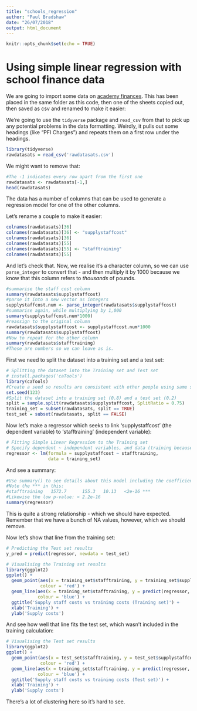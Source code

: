 ```yaml
---
title: "schools_regression"
author: "Paul Bradshaw"
date: "26/07/2018"
output: html_document
---
```


```r
knitr::opts_chunk$set(echo = TRUE)
```

# Using simple linear regression with school finance data

We are going to import some data on [academy finances](https://www.gov.uk/government/statistics/income-and-expenditure-in-academies-in-england-2014-to-2015). This has been placed in the same folder as this code, then one of the sheets copied out, then saved as csv and renamed to make it easier:

We're going to use the `tidyverse` package and `read_csv` from that to pick up any potential problems in the data formatting. Weirdly, it pulls out some headings (like "PFI Charges") and repeats them on a first row under the headings.

```r
library(tidyverse)
rawdatasats = read_csv('rawdatasats.csv')
```

We might want to remove that:

```r
#The -1 indicates every row apart from the first one
rawdatasats <- rawdatasats[-1,]
head(rawdatasats)
```


The data has a number of columns that can be used to generate a regression model for one of the other columns.

Let's rename a couple to make it easier:

```r
colnames(rawdatasats)[36]
colnames(rawdatasats)[36] <- "supplystaffcost"
colnames(rawdatasats)[36]
colnames(rawdatasats)[55]
colnames(rawdatasats)[55] <- "stafftraining"
colnames(rawdatasats)[55]
```

And let's check that. Now, we realise it's a character column, so we can use `parse_integer` to convert that - and then multiply it by 1000 because we know that this column refers to *thousands* of pounds.

```r
#summarise the staff cost column
summary(rawdatasats$supplystaffcost)
#parse it into a new vector as integers
supplystaffcost.num <- parse_integer(rawdatasats$supplystaffcost)
#summarise again, while multiplying by 1,000
summary(supplystaffcost.num*1000)
#reassign to the original column
rawdatasats$supplystaffcost <- supplystaffcost.num*1000
summary(rawdatasats$supplystaffcost)
#Now to repeat for the other column
summary(rawdatasats$stafftraining)
#These are numbers so we can leave as is.
```


First we need to split the dataset into a training set and a test set:

```r
# Splitting the dataset into the Training set and Test set
# install.packages('caTools')
library(caTools)
#Create a seed so results are consistent with other people using same seed
set.seed(123)
#Split the dataset into a training set (0.8) and a test set (0.2)
split = sample.split(rawdatasats$supplystaffcost, SplitRatio = 0.75)
training_set = subset(rawdatasats, split == TRUE)
test_set = subset(rawdatasats, split == FALSE)
```

Now let's make a regressor which seeks to link 'supplystaffcost' (the dependent variable) to 'stafftraining' (independent variable):

```r
# Fitting Simple Linear Regression to the Training set
# Specify dependent ~ independent variables, and data (training because we need test separate)
regressor <- lm(formula = supplystaffcost ~ stafftraining,
                data = training_set)
```

And see a summary:

```r
#Use summary() to see details about this model including the coefficient
#Note the *** in this:
#stafftraining   1572.7      155.3   10.13   <2e-16 ***
#Likewise the low p-value: < 2.2e-16
summary(regressor)
```
This is quite a strong relationship - which we should have expected. Remember that we have a bunch of NA values, however, which we should remove.

Now let's show that line from the training set:

```r
# Predicting the Test set results
y_pred = predict(regressor, newdata = test_set)

# Visualising the Training set results
library(ggplot2)
ggplot() +
  geom_point(aes(x = training_set$stafftraining, y = training_set$supplystaffcost),
             colour = 'red') +
  geom_line(aes(x = training_set$stafftraining, y = predict(regressor, newdata = training_set)),
            colour = 'blue') +
  ggtitle('Supply staff costs vs training costs (Training set)') +
  xlab('Training') +
  ylab('Supply costs')
```

And see how well that line fits the test set, which wasn't included in the training calculation:

```r

# Visualising the Test set results
library(ggplot2)
ggplot() +
  geom_point(aes(x = test_set$stafftraining, y = test_set$supplystaffcost),
             colour = 'red') +
  geom_line(aes(x = training_set$stafftraining, y = predict(regressor, newdata = training_set)),
            colour = 'blue') +
  ggtitle('Supply staff costs vs training costs (Test set)') +
  xlab('Training') +
  ylab('Supply costs')
```

There's a lot of clustering here so it's hard to see.